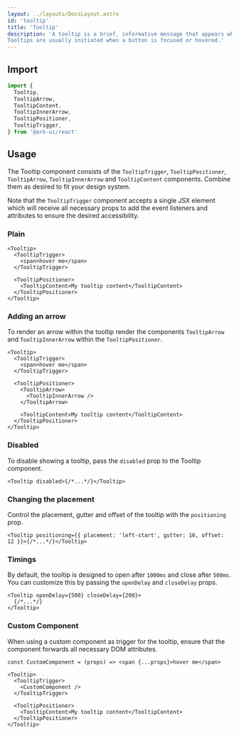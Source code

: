 ```yaml
---
layout: ../layouts/DocsLayout.astro
id: 'tooltip'
title: 'Tooltip'
description: 'A tooltip is a brief, informative message that appears when a user interacts with an element.
Tooltips are usually initiated when a button is focused or hovered.'
---
```


## Import

```ts
import {
  Tooltip,
  TooltipArrow,
  TooltipContent,
  TooltipInnerArrow,
  TooltipPositioner,
  TooltipTrigger,
} from '@ark-ui/react'
```

## Usage

The Tooltip component consists of the `TooltipTrigger`, `TooltipPositioner`, `TooltipArrow`,
`TooltipInnerArrow` and `TooltipContent` components. Combine them as desired to fit your design
system.

Note that the `TooltipTrigger` component accepts a single JSX element which will receive all
necessary props to add the event listeners and attributes to ensure the desired accessibility.

### Plain

```tsx
<Tooltip>
  <TooltipTrigger>
    <span>hover me</span>
  </TooltipTrigger>

  <TooltipPositioner>
    <TooltipContent>My tooltip content</TooltipContent>
  </TooltipPositioner>
</Tooltip>
```

### Adding an arrow

To render an arrow within the tooltip render the components `TooltipArrow` and `TooltipInnerArrow`
within the `TooltipPositioner`.

```tsx {7-9}
<Tooltip>
  <TooltipTrigger>
    <span>hover me</span>
  </TooltipTrigger>

  <TooltipPositioner>
    <TooltipArrow>
      <TooltipInnerArrow />
    </TooltipArrow>

    <TooltipContent>My tooltip content</TooltipContent>
  </TooltipPositioner>
</Tooltip>
```

### Disabled

To disable showing a tooltip, pass the `disabled` prop to the Tooltip component.

```tsx
<Tooltip disabled>{/*...*/}</Tooltip>
```

### Changing the placement

Control the placement, gutter and offset of the tooltip with the `positioning` prop.

```tsx
<Tooltip positioning={{ placement: 'left-start', gutter: 16, offset: 12 }}>{/*...*/}</Tooltip>
```

### Timings

By default, the tooltip is designed to open after `1000ms` and close after `500ms`. You can
customize this by passing the `openDelay` and `closeDelay` props.

```tsx
<Tooltip openDelay={500} closeDelay={200}>
  {/*...*/}
</Tooltip>
```

### Custom Component

When using a custom component as trigger for the tooltip, ensure that the component forwards all
necessary DOM attributes.

```tsx
const CustomComponent = (props) => <span {...props}>hover me</span>
```

```tsx {3}
<Tooltip>
  <TooltipTrigger>
    <CustomComponent />
  </TooltipTrigger>

  <TooltipPositioner>
    <TooltipContent>My tooltip content</TooltipContent>
  </TooltipPositioner>
</Tooltip>
```
